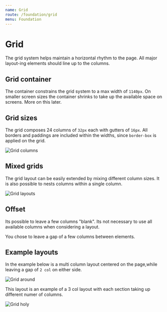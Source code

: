 ```yaml
---
name: Grid
route: /foundation/grid
menu: Foundation
---
```


# Grid

The grid system helps maintain a horizontal rhythm to the page. All major layout-ing elements should line up to the columns.


## Grid container

The container constrains the grid system to a max width of `1140px`. On smaller screen sizes the container shrinks to take up the available space on screens. More on this later.


## Grid sizes

The grid composes 24 columns of `32px` each with gutters of `16px`. All borders and paddings are included within the widths, since `border-box` is applied on the grid.

![Grid columns](../img/grid-cols.png)


## Mixed grids

The grid layout can be easily extended by mixing different column sizes. It is also possible to nests columns within a single column.

![Grid layouts](../img/grid-layouts.png)


## Offset

Its possible to leave a few columns "blank". Its not necessary to use all available columns when considering a layout.

You chose to leave a gap of a few columns between elements.


## Example layouts

In the example below is a multi column layout centered on the page,while leaving a gap of `2 col` on either side.

![Grid around](../img/grid-around.png)

<div className="mt-40" />

This layout is an example of a 3 col layout with each section taking up different numer of columns.

![Grid holy](../img/grid-holy.png)